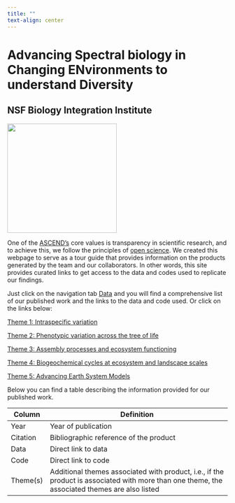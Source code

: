 ```yaml
---
title: ""
text-align: center
---
```


# **A**dvancing **S**pectral biology in **C**hanging **EN**vironments to understand **D**iversity

## NSF Biology Integration Institute

![](img/Logo+circle.png){fig-align="center" width="250"}

One of the [ASCEND's](https://www.spectralbiology.org/) core values is transparency in scientific research, and to achieve this, we follow the principles of [open science](https://en.wikipedia.org/wiki/Open_science). We created this webpage to serve as a tour guide that provides information on the products generated by the team and our collaborators. In other words, this site provides curated links to get access to the data and codes used to replicate our findings.

Just click on the navigation tab [Data](https://ascend-bii.github.io/Data-management/Theme/Theme1) and you will find a comprehensive list of our published work and the links to the data and code used. Or click on the links below:

[Theme 1: Intraspecific variation](themes/Theme1.qmd)

[Theme 2: Phenotypic variation across the tree of life](themes/Theme2.qmd)

[Theme 3: Assembly processes and ecosystem functioning](themes/Theme3.qmd)

[Theme 4: Biogeochemical cycles at ecosystem and landscape scales](themes/Theme4.qmd)

[Theme 5: Advancing Earth System Models](themes/Theme5.qmd)

Below you can find a table describing the information provided for our published work.

| Column   | Definition                                                                                                                                    |
|----------|-----------------------------------------------------------------------------------------------------------------------------------------------|
| Year     | Year of publication                                                                                                                           |
| Citation | Bibliographic reference of the product                                                                                                        |
| Data     | Direct link to data                                                                                                                           |
| Code     | Direct link to code                                                                                                                           |
| Theme(s) | Additional themes associated with product, i.e., if the product is associated with more than one theme, the associated themes are also listed |
